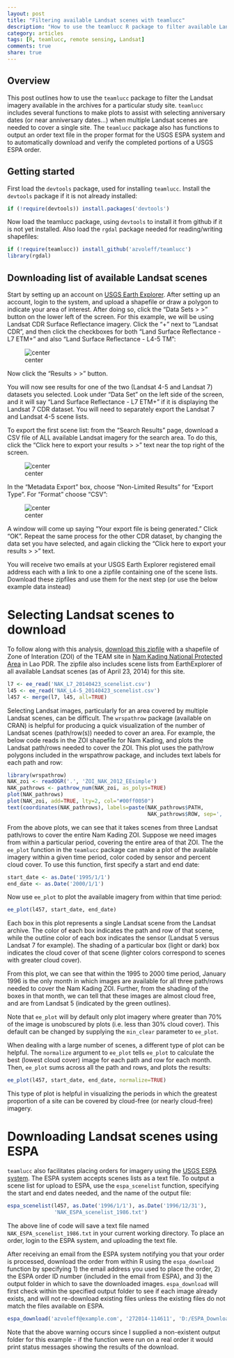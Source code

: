 ```yaml
---
layout: post
title: "Filtering available Landsat scenes with teamlucc"
description: "How to use the teamlucc R package to filter available Landsat scenes based on date, sensor, and percent cloud cover"
category: articles
tags: [R, teamlucc, remote sensing, Landsat]
comments: true
share: true
---
```


## Overview

This post outlines how to use the `teamlucc` package to filter the Landsat 
imagery available in the archives for a particular study site. `teamlucc` 
includes several functions to make plots to assist with selecting anniversary 
dates (or near anniversary dates...) when multiple Landsat scenes are needed to 
cover a single site. The `teamlucc` package also has functions to output an 
order text file in the proper format for the USGS ESPA system and to 
automatically download and verify the completed portions of a USGS ESPA order.

## Getting started

First load the `devtools` package, used for installing `teamlucc`. Install the 
`devtools` package if it is not already installed:

```r
if (!require(devtools)) install.packages('devtools')
```

Now load the teamlucc package, using `devtools` to install it from github if it 
is not yet installed. Also load the `rgdal` package needed for reading/writing 
shapefiles:

```r
if (!require(teamlucc)) install_github('azvoleff/teamlucc')
library(rgdal)
```

## Downloading list of available Landsat scenes

Start by setting up an account on [USGS Earth 
Explorer](http://earthexplorer.usgs.gov). After setting up an account, login to 
the system, and upload a shapefile or draw a polygon to indicate your area of 
interest. After doing so, click the "Data Sets > >" button on the lower left of 
the screen. For this example, we will be using Landsat CDR Surface Reflectance 
imagery. Click the "+" next to "Landsat CDR", and then click the checkboxes for 
both "Land Surface Reflectance - L7 ETM+" and also "Land Surface Reflectance - 
L4-5 TM":

![center](/content/2014-05-05-filtering-landsat-with-teamlucc/ee_cdr_checkboxes.png) 

Now click the "Results > >" button.

You will now see results for one of the two (Landsat 4-5 and Landsat 7) 
datasets you selected. Look under "Data Set" on the left side of the screen, 
and it will say "Land Surface Reflectance - L7 ETM+" if it is displaying the 
Landsat 7 CDR dataset. You will need to separately export the Landsat 7 and 
Landsat 4-5 scene lists.

To export the first scene list: from the "Search Results" page, download a CSV 
file of ALL available Landsat imagery for the search area. To do this, click 
the "Click here to export your results > >" text near the top right of the 
screen.

![center](/content/2014-05-05-filtering-landsat-with-teamlucc/ee_export_button.png) 

In the "Metadata Export" box, choose "Non-Limited Results" for "Export Type". 
For "Format" choose "CSV":

![center](/content/2014-05-05-filtering-landsat-with-teamlucc/ee_export_screen.png) 

A window will come up saying "Your export file is being generated." Click 
"OK". Repeat the same process for the other CDR dataset, by changing the data 
set you have selected, and again clicking the "Click here to export your 
results > >" text.


You will receive two emails at your USGS Earth Explorer registered email 
address each with a link to one a zipfile containing one of the scene lists. 
Download these zipfiles and use them for the next step (or use the below 
example data instead)

# Selecting Landsat scenes to download

To follow along with this analysis, [download this 
zipfile](/content/2014-05-05-filtering-landsat-with-teamlucc/NAK_data.zip) 
with a shapefile of Zone of Interation (ZOI) of the TEAM site in [Nam Kading 
National Protected Area](http://www.teamnetwork.org/network/sites/nam-kading-0) 
in Lao PDR. The zipfile also includes scene lists from EarthExplorer of all 
available Landsat scenes (as of April 23, 2014) for this site.


```r
l7 <- ee_read('NAK_L7_20140423_scenelist.csv')
l45 <- ee_read('NAK_L4-5_20140423_scenelist.csv')
l457 <- merge(l7, l45, all=TRUE)
```

Selecting Landsat images, particularly for an area covered by multiple Landsat 
scenes, can be difficult. The `wrspathrow` package (available on CRAN) is 
helpful for producing a quick visualization of the number of Landsat scenes 
(path/row(s)) needed to cover an area. For example, the below code reads in the 
ZOI shapefile for Nam Kading, and plots the Landsat path/rows needed to cover 
the ZOI. This plot uses the path/row polygons included in the wrspathrow 
package, and includes text labels for each path and row:

```r
library(wrspathrow)
NAK_zoi <- readOGR('.', 'ZOI_NAK_2012_EEsimple')
NAK_pathrows <- pathrow_num(NAK_zoi, as_polys=TRUE)
plot(NAK_pathrows)
plot(NAK_zoi, add=TRUE, lty=2, col="#00ff0050")
text(coordinates(NAK_pathrows), labels=paste(NAK_pathrows$PATH, 
                                             NAK_pathrows$ROW, sep=', '))
```

From the above plots, we can see that it takes scenes from three Landsat 
path/rows to cover the entire Nam Kading ZOI. Suppose we need images from 
within a particular period, covering the entire area of that ZOI. The 
the `ee_plot` function in the `teamlucc` package can make a plot of the 
available imagery within a given time period, color coded by sensor and percent 
cloud cover. To use this function, first specify a start and end date:

```r
start_date <- as.Date('1995/1/1')
end_date <- as.Date('2000/1/1')
```

Now use `ee_plot` to plot the available imagery from within that time period:

```r
ee_plot(l457, start_date, end_date)
```

Each box in this plot represents a single Landsat scene from the Landsat 
archive. The color of each box indicates the path and row of that scene, while 
the outline color of each box indicates the sensor (Landsat 5 versus Landsat
7 for example). The shading of a particular box (light or dark) box indicates 
the cloud cover of that scene (lighter colors correspond to scenes with greater 
cloud cover).

From this plot, we can see that within the 1995 to 2000 time 
period, January 1996 is the only month in which images are available for all 
three path/rows needed to cover the Nam Kading ZOI. Further, from the shading 
of the boxes in that month, we can tell that these images are almost cloud 
free, and are from Landsat 5 (indicated by the green outlines).

Note that `ee_plot` will by default only plot imagery where greater than 70% of 
the image is unobscured by plots (i.e. less than 30% cloud cover). This default 
can be changed by supplying the `min_clear` parameter to `ee_plot`.

When dealing with a large number of scenes, a different type of plot can be 
helpful. The `normalize` argument to `ee_plot` tells `ee_plot` to calculate the 
best (lowest cloud cover) image for each path and row for each month. Then, 
`ee_plot` sums across all the path and rows, and plots the results:

```r
ee_plot(l457, start_date, end_date, normalize=TRUE)
```

This type of plot is helpful in visualizing the periods in which the greatest 
proportion of a site can be covered by cloud-free (or nearly cloud-free) 
imagery.

# Downloading Landsat scenes using ESPA

`teamlucc` also facilitates placing orders for imagery using the [USGS ESPA 
system](https://espa.cr.usgs.gov). The ESPA system accepts scenes lists as a 
text file. To output a scene list for upload to ESPA, use the `espa_scenelist` 
function, specifying the start and end dates needed, and the name of the output 
file:

```r
espa_scenelist(l457, as.Date('1996/1/1'), as.Date('1996/12/31'), 
               'NAK_ESPA_scenelist_1986.txt')
```

The above line of code will save a text file named 
`NAK_ESPA_scenelist_1986.txt` in your current working directory. To place an 
order, login to the ESPA system, and uploading the text file.

After receiving an email from the ESPA system notifying you that your order is 
processed, download the order from within R using the `espa_download` function 
by specifying 1) the email address you used to place the order, 2) the ESPA 
order ID number (included in the email from ESPA), and 3) the output folder in 
which to save the downloaded images. `espa_download` will first check within 
the specified output folder to see if each image already exists, and will not 
re-download existing files unless the existing files do not match the files 
available on ESPA.

```r
espa_download('azvoleff@example.com', '272014-114611', 'D:/ESPA_Downloads')
```

Note that the above warning occurs since I supplied a non-existent output 
folder for this example - if the function were run on a real order it would 
print status messages showing the results of the download.
